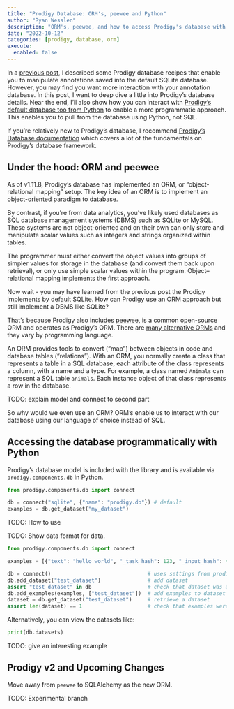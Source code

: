 ```yaml
---
title: "Prodigy Database: ORM's, peewee and Python"
author: "Ryan Wesslen"
description: "ORM's, peewee, and how to access Prodigy's database with Python."
date: "2022-10-12"
categories: [prodigy, database, orm]
execute: 
  enabled: false
---
```


In a [previous post](https://wesslen-blog.netlify.app/posts/2022-10-11-prodigy-db-intro), I described some Prodigy database recipes that enable you to manipulate annotations saved into the default SQLite database. However, you may find you want more interaction with your annotation database. In this post, I want to deep dive a little into Prodigy's database details. Near the end, I'll also show how you can interact with [Prodigy's default database too from Python](#accessing-the-database-programmatically) to enable a more programmatic approach. This enables you to pull from the database using Python, not SQL. 

If you're relatively new to Prodigy's database, I recommend [Prodigy's Database documentation](https://prodi.gy/docs/api-database) which covers a lot of the fundamentals on Prodigy's database framework.

## Under the hood: ORM and peewee

As of v1.11.8, Prodigy's database has implemented an ORM, or "object-relational mapping" setup. The key idea of an ORM is to implement an object-oriented paradigm to database.

By contrast, if you're from data analytics, you've likely used databases as SQL database management systems (DBMS) such as SQLite or MySQL. These systems are not object-oriented and on their own can only store and manipulate scalar values such as integers and strings organized within tables.

The programmer must either convert the object values into groups of simpler values for storage in the database (and convert them back upon retrieval), or only use simple scalar values within the program. Object–relational mapping implements the first approach.

Now wait - you may have learned from the previous post the Prodigy implements by default SQLite. How can Prodigy use an ORM approach but still implement a DBMS like SQLite?

That's because Prodigy also includes [peewee](http://docs.peewee-orm.com/en/latest/), is a common open-source ORM and operates as Prodigy's ORM. There are [many alternative ORMs](https://en.wikipedia.org/wiki/List_of_object%E2%80%93relational_mapping_software) and they vary by programming language.

An ORM provides tools to convert ("map") between objects in code and database tables ("relations"). With an ORM, you normally create a class that represents a table in a SQL database, each attribute of the class represents a column, with a name and a type. For example, a class named `Animals` can represent a SQL table `animals`. Each instance object of that class represents a row in the database.

TODO: explain model and connect to second part

So why would we even use an ORM? ORM's enable us to interact with our database using our language of choice instead of SQL.

## Accessing the database programmatically with Python 

Prodigy’s database model is included with the library and is available via `prodigy.components.db` in Python.

```python
from prodigy.components.db import connect

db = connect("sqlite", {"name": "prodigy.db"}) # default
examples = db.get_dataset("my_dataset")
```

TODO: How to use

TODO: Show data format for data.

```python
from prodigy.components.db import connect

examples = [{"text": "hello world", "_task_hash": 123, "_input_hash": 456}]

db = connect()                               # uses settings from prodigy.json
db.add_dataset("test_dataset")               # add dataset
assert "test_dataset" in db                  # check that dataset was added
db.add_examples(examples, ["test_dataset"])  # add examples to dataset
dataset = db.get_dataset("test_dataset")     # retrieve a dataset
assert len(dataset) == 1                     # check that examples were added
```

Alternatively, you can view the datasets like: 

```python
print(db.datasets)
```

TODO: give an interesting example

## Prodigy v2 and Upcoming Changes

Move away from `peewee` to SQLAlchemy as the new ORM.

TODO: Experimental branch